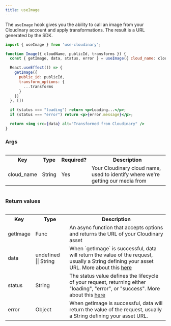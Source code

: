 ```yaml
---
title: useImage
---
```



The `useImage` hook gives you the ability to call an image from your Cloudinary account and apply transformations. The result is a URL generated by the SDK. 

```jsx
import { useImage } from 'use-cloudinary';

function Image({ cloudName, publicId, transforms }) {
  const { getImage, data, status, error } = useImage({ cloud_name: cloudName });

  React.useEffect(() => {
    getImage({
      public_id: publicId,
      transform_options: {
        ...transforms
      }
    })
  }, [])

  if (status === "loading") return <p>Loading...</p>;
  if (status === "error") return <p>{error.message}</p>;

  return <img src={data} alt="Transformed from Cloudinary" />
}
```

### Args

<div style="overflow-x:auto;">
  <table>
    <tr>
      <th>Key</th>
      <th>Type</th>
      <th>Required?</th>
      <th>Description</th>
    </tr>
    <tr>
      <td>cloud_name</td>
      <td>String</td>
      <td>Yes</td>
      <td>Your Cloudinary cloud name, used to identify where we're getting our media from</td>
    </tr>
  </table>
</div>

### Return values

<div style="overflow-x:auto;">
  <table>
    <tr>
      <th>Key</th>
      <th>Type</th>
      <th>Description</th>
    </tr>
    <tr>
      <td>getImage</td>      
      <td>Func</td>
      <td>An async function that accepts options and returns the URL of your Cloudinary asset</td>
    </tr>
    <tr>
      <td>data</td>
      <td>undefined || String</td>      
      <td>When `getImage` is successful, data will return the value of the request, usually a String defining your asset URL. More about this <a href="">here</a></td>
    </tr>
    <tr>
      <td>status</td>
      <td>String</td>      
      <td>The status value defines the lifecycle of your request, returning either "loading", "error", or "success". More about this <a href="">here</a></td>
    </tr>
    <tr>
      <td>error</td>
      <td>Object</td>      
      <td>When getImage is successful, data will return the value of the request, usually a String defining your asset URL.</td>
    </tr>
  </table>
</div>


